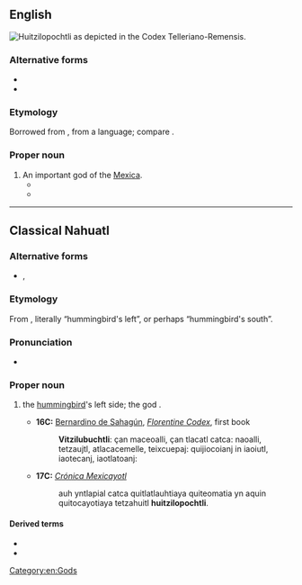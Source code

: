 {{also|huitzilopochtli}}

==English==
[[Image:Huitzilopochtli_telleriano.jpg|thumb|right|Huitzilopochtli as depicted in the [[w:Codex Telleriano-Remensis|Codex Telleriano-Remensis]].]]
{{wikipedia}}

===Alternative forms===
* {{alter|en|Uitzilopochtli}}
* {{alter|en|Vitzilopuchtli|Vitzliputzli||obsolete}}

===Etymology===
Borrowed from {{bor|en|es|Huitzilopochtli}}, from a {{der|en|nah}} language; compare {{cog|nci|Huitzilopochtli}}.

===Proper noun===
{{en-proper noun}}

# An important god of the [[Mexica]].
#* {{quote-book|en|year=1578|author=Nicholas, Thomas|title=The Pleasant Historie of the Conquest of the VVeast India|original=Historia general de las Indias|by=Francisco López de Gómara|location=London|publisher=Henry Bynneman|page=78|passage=after Sacrifice made to the Goddes of warre, called ''Tezcatlipuca'' and '''''Vitzilopuchtli''''' of their carkaſſes, then is theyr fleſhe eaten in banquet}}
#* {{quote-book|en|last=Purchas|first=Samuel|authorlink=Samuel Purchas|chapter=|title=Purchas His Pilgrimes|location=London|publisher=William Stansby|year=1625|volume=3|page=1002|passage=They did worſhip the Idoll '''''Vitzliputzli''''', the Deuill that was in this Idoll ſpake, and gouerned this Nation eaſily.}}

[[Category:en:Gods]]

----

==Classical Nahuatl==

===Alternative forms===
* {{l|nci|huitzilopochtli}}, {{l|nci|Vitzilubuchtli}} {{qualifier|obsolete or historical spellings}}

===Etymology===
From {{compound|nci|huītzilin|ōpōchtli|t1=hummingbird|t2=left, left-hand side}}, literally “hummingbird's left”, or perhaps “hummingbird's south”.

===Pronunciation===
* {{IPA|nci|[wiːt͡síloːˈpóːt͡ʃ.t͡ɬi]}}

===Proper noun===
{{head|head=Huītzilōpōchtli|nci|proper noun|g=an}}

# {{gloss|he is}} the [[hummingbird]]'s left side; the god {{l|en|Huitzilopochtli}}.
#* '''16C:''' [[w:Bernardino de Sahagún|Bernardino de Sahagún]], ''[[w:Florentine Codex|Florentine Codex]]'', first book
#*: '''Vitzilubuchtli''': çan maceoalli, çan tlacatl catca: naoalli, tetzaujtl, atlacacemelle, teixcuepaj: quijiocoianj in iaoiutl, iaotecanj, iaotlatoanj:
#* '''17C:''' ''[[w:Crónica Mexicayotl|Crónica Mexicayotl]]''
#*: auh yntlapial catca quitlatlauhtiaya quiteomatia yn aquin quitocayotiaya tetzahuitl '''huitzilopochtli'''.

====Derived terms====
* {{l|nci|huītzilōpōchcah}}
* {{l|nci|Huītzilōpōchco}}

{{c|nci|Gods|Religion}}